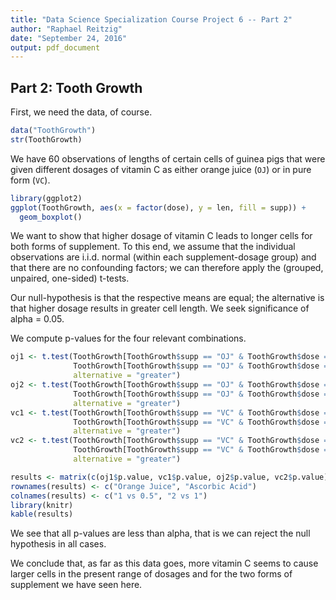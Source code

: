 ```yaml
---
title: "Data Science Specialization Course Project 6 -- Part 2"
author: "Raphael Reitzig"
date: "September 24, 2016"
output: pdf_document
---
```


## Part 2: Tooth Growth

First, we need the data, of course.

```r
data("ToothGrowth")
str(ToothGrowth)
```

We have 60 observations of lengths of certain cells of guinea pigs that were given different dosages of vitamin C as either orange juice (`OJ`) or in pure form (`VC`).

```r
library(ggplot2)
ggplot(ToothGrowth, aes(x = factor(dose), y = len, fill = supp)) +
  geom_boxplot()
```

We want to show that higher dosage of vitamin C leads to longer cells for both forms of supplement.
To this end, we assume that the individual observations are i.i.d. normal (within each supplement-dosage group)
and that there are no confounding factors;
we can therefore apply the (grouped, unpaired, one-sided) t-tests. 

Our null-hypothesis is that the respective means are equal;
the alternative is that higher dosage results in greater cell length.
We seek significance of alpha = 0.05.

We compute p-values for the four relevant combinations.

```r
oj1 <- t.test(ToothGrowth[ToothGrowth$supp == "OJ" & ToothGrowth$dose == 1, "len"],
              ToothGrowth[ToothGrowth$supp == "OJ" & ToothGrowth$dose == 0.5, "len"],
              alternative = "greater")
oj2 <- t.test(ToothGrowth[ToothGrowth$supp == "OJ" & ToothGrowth$dose == 2, "len"],
              ToothGrowth[ToothGrowth$supp == "OJ" & ToothGrowth$dose == 1, "len"],
              alternative = "greater")
vc1 <- t.test(ToothGrowth[ToothGrowth$supp == "VC" & ToothGrowth$dose == 1, "len"],
              ToothGrowth[ToothGrowth$supp == "VC" & ToothGrowth$dose == 0.5, "len"],
              alternative = "greater")
vc2 <- t.test(ToothGrowth[ToothGrowth$supp == "VC" & ToothGrowth$dose == 2, "len"],
              ToothGrowth[ToothGrowth$supp == "VC" & ToothGrowth$dose == 1, "len"],
              alternative = "greater")

results <- matrix(c(oj1$p.value, vc1$p.value, oj2$p.value, vc2$p.value), ncol=2)
rownames(results) <- c("Orange Juice", "Ascorbic Acid")
colnames(results) <- c("1 vs 0.5", "2 vs 1")
library(knitr)
kable(results)
```

We see that all p-values are less than alpha, that is we can reject the null hypothesis in all cases.

We conclude that, as far as this data goes, more vitamin C seems to cause larger cells in the present range 
of dosages and for the two forms of supplement we have seen here.